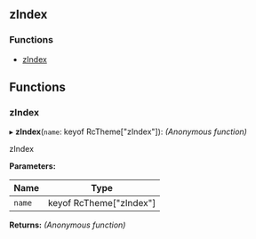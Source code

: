 <!-- This file generate automatically, should not modify that directly -->


<Meta title="API Reference/Styles/zIndex" />

## zIndex

### Functions

- [zIndex](#zindex)

## Functions

### zIndex

▸ **zIndex**(`name`: keyof RcTheme["zIndex"]): _(Anonymous function)_

zIndex

**Parameters:**

| Name   | Type                    |
| ------ | ----------------------- |
| `name` | keyof RcTheme["zIndex"] |

**Returns:** _(Anonymous function)_
